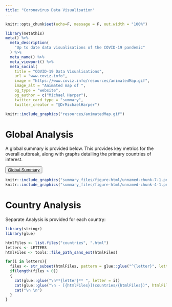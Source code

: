```yaml
---
title: "Coronavirus Data Visualisation"
---
```

<!-- README.md is generated from README.Rmd. Please edit that file -->

```r
knitr::opts_chunk$set(echo=F, message = F, out.width = "100%")
```

```r
library(metathis)
meta() %>%
  meta_description(
    "Up to date data visualisations of the COVID-19 pandemic"
  ) %>% 
  meta_name() %>% 
  meta_viewport() %>% 
  meta_social(
    title = "COVID-19 Data Visualisations",
    url = "www.coviz.info",
    image = "https://www.coviz.info/resources/animatedMap.gif",
    image_alt = "Animated map of ",
    og_type = "website",
    og_author = c("Michael Harper"),
    twitter_card_type = "summary",
    twitter_creator = "@DrMichaelHarper")
```


```r
knitr::include_graphics("resources/animatedMap.gif")
```

# Global Analysis

A global summary is provided below. This provides key metrics for the overall outbreak, along with graphs detailing the primary countries of interest. 

<button type="button" class="btn btn-primary">[Global Summary](summary)</button>

```r
knitr::include_graphics("summary_files/figure-html/unnamed-chunk-7-1.png")
knitr::include_graphics("summary_files/figure-html/unnamed-chunk-4-1.png")
```

# Country Analysis

Separate Analysis is provided for each country:

```r
library(stringr)
library(glue)

htmlFiles <- list.files("countries", ".html")
letters <- LETTERS
htmlFiles <- tools::file_path_sans_ext(htmlFiles)

for(i in letters){
  files <- str_subset(htmlFiles, pattern = glue::glue("^{letter}", letter = i))
  if(length(files > 0))
  {
    cat(glue::glue("\n**{letter}** ", letter = i))
    cat(glue::glue("\n - [{htmlFiles}](countries/{htmlFiles})", htmlFiles = files))
    cat("\n \n")
  }
}
```

